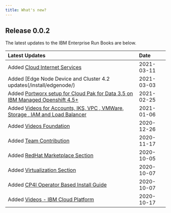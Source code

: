 ```yaml
---
title: What's new?
---
```



<PageDescription>


</PageDescription>

## **Release 0.0.2**

The latest updates to the IBM Enterprise Run Books are below.

| Latest Updates | Date &nbsp; &nbsp; |
| :-------------- | :----------- |
| Added [Cloud Internet Services](/install/cis/) | 2021-03-11 |
| Added [Edge Node Device and Cluster 4.2 updates(/install/edgenode/) | 2021-03-03 |
| Added [Portworx setup for Cloud Pak for Data 3.5 on IBM Managed Openshift 4.5+](/install/portworx-for-data/) | 2021-02-25 |
| Added [Videos for Accounts, IKS, VPC , VMWare, Storage , IAM and Load Balancer ](/videos/overview/) | 2021-01-06 |
| Added [Videos Foundation](/videos/foundation/) | 2020-12-26 |
| Added [Team Contribution](/team/) | 2020-11-17 |
| Added [RedHat Marketplace Section](/redhat/rhm/) | 2020-10-05 |
| Added [Virtualization Section](/redhat/virtualization/) | 2020-10-07 |
| Added [CP4I Operator Based Install Guide](/install/integration-operator/) | 2020-10-07 |
| Added [Videos - IBM Cloud Platform](/videos/overview/) | 2020-10-17 |
